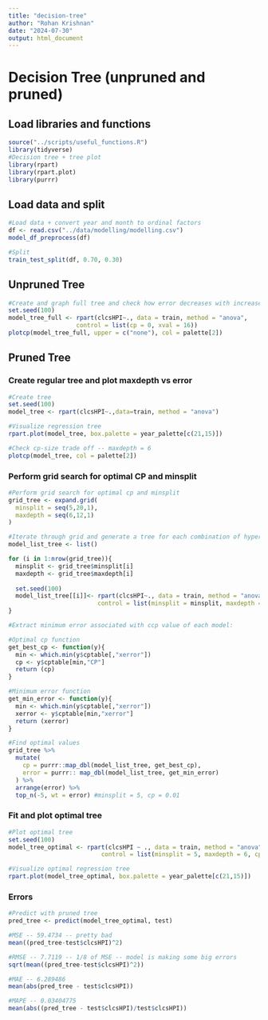 ```yaml
---
title: "decision-tree"
author: "Rohan Krishnan"
date: "2024-07-30"
output: html_document
---
```

# Decision Tree (unpruned and pruned)

## Load libraries and functions
```r
source("../scripts/useful_functions.R")
library(tidyverse)
#Decision tree + tree plot
library(rpart)
library(rpart.plot)
library(purrr)
```

## Load data and split
```r
#Load data + convert year and month to ordinal factors
df <- read.csv("../data/modelling/modelling.csv")
model_df_preprocess(df)

#Split
train_test_split(df, 0.70, 0.30)
```

## Unpruned Tree
```r
#Create and graph full tree and check how error decreases with increase in cp
set.seed(100)
model_tree_full <- rpart(clcsHPI~., data = train, method = "anova",
                   control = list(cp = 0, xval = 16))
plotcp(model_tree_full, upper = c("none"), col = palette[2])
```

## Pruned Tree

### Create regular tree and plot maxdepth vs error
```r
#Create tree
set.seed(100)
model_tree <- rpart(clcsHPI~.,data=train, method = "anova")

#Visualize regression tree
rpart.plot(model_tree, box.palette = year_palette[c(21,15)])

#Check cp-size trade off -- maxdepth = 6
plotcp(model_tree, col = palette[2])

```


### Perform grid search for optimal CP and minsplit
```r
#Perform grid search for optimal cp and minsplit
grid_tree <- expand.grid(
  minsplit = seq(5,20,1),
  maxdepth = seq(6,12,1)
)

#Iterate through grid and generate a tree for each combination of hyperparameter
model_list_tree <- list()

for (i in 1:nrow(grid_tree)){
  minsplit <- grid_tree$minsplit[i]
  maxdepth <- grid_tree$maxdepth[i]
  
  set.seed(100)
  model_list_tree[[i]]<- rpart(clcsHPI~., data = train, method = "anova",
                         control = list(minsplit = minsplit, maxdepth = maxdepth))
}

#Extract minimum error associated with ccp value of each model:

#Optimal cp function
get_best_cp <- function(y){
  min <- which.min(y$cptable[,"xerror"])
  cp <- y$cptable[min,"CP"]
  return (cp)
}

#Minimum error function
get_min_error <- function(y){
  min <- which.min(y$cptable[,"xerror"])
  xerror <- y$cptable[min,"xerror"]
  return (xerror)
}

#Find optimal values
grid_tree %>%
  mutate(
    cp = purrr::map_dbl(model_list_tree, get_best_cp),
    error = purrr:: map_dbl(model_list_tree, get_min_error)
  ) %>%
  arrange(error) %>%
  top_n(-5, wt = error) #minsplit = 5, cp = 0.01
```

### Fit and plot optimal tree
```r
#Plot optimal tree
set.seed(100)
model_tree_optimal <- rpart(clcsHPI ~ ., data = train, method = "anova",
                          control = list(minsplit = 5, maxdepth = 6, cp = 0.01))

#Visualize optimal regression tree
rpart.plot(model_tree_optimal, box.palette = year_palette[c(21,15)]) 
```

### Errors
```r
#Predict with pruned tree
pred_tree <- predict(model_tree_optimal, test)

#MSE -- 59.4734 -- pretty bad
mean((pred_tree-test$clcsHPI)^2)

#RMSE -- 7.7119 -- 1/8 of MSE -- model is making some big errors
sqrt(mean((pred_tree-test$clcsHPI)^2))

#MAE -- 6.289486
mean(abs(pred_tree - test$clcsHPI))

#MAPE -- 0.03404775
mean(abs((pred_tree - test$clcsHPI)/test$clcsHPI))
```

